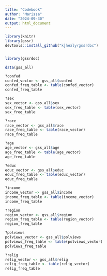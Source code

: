 ```yaml
---
title: "Codebook"
author: "Marissa"
date: "2024-09-30"
output: html_document
---
```


```r
library(knitr)
library(gssr)
devtools::install_github("kjhealy/gssrdoc")


library(gssrdoc)

data(gss_all)

?confed
confed_vector <- gss_all$confed
confed_freq_table <- table(confed_vector)
confed_freq_table

?sex
sex_vector <- gss_all$sex
sex_freq_table <- table(sex_vector)
sex_freq_table

?race
race_vector <- gss_all$race
race_freq_table <- table(race_vector)
race_freq_table

?age
age_vector <- gss_all$age
age_freq_table <- table(age_vector)
age_freq_table

?educ
educ_vector <- gss_all$educ
educ_freq_table <- table(educ_vector)
educ_freq_table

?income
income_vector <- gss_all$income
income_freq_table <- table(income_vector)
income_freq_table

?region
region_vector <- gss_all$region
region_freq_table <- table(region_vector)
region_freq_table

?polviews
polviews_vector <- gss_all$polviews
polviews_freq_table <- table(polviews_vector)
polviews_freq_table

?relig
relig_vector <- gss_all$relig
relig_freq_table <- table(relig_vector)
relig_freq_table
```